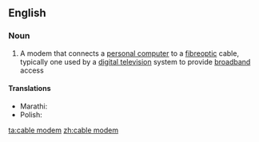 ==English==

===Noun===
{{wikipedia}}
{{en-noun|head=[[cable]] [[modem]]}}

# {{Internet}} A modem that connects a [[personal computer]] to a [[fibreoptic]] cable, typically one used by a [[digital television]] system to provide [[broadband]] access

====Translations====
{{trans-top|A modem that connects a personal computer to a fibreoptic cable}}
* Marathi: {{t-|mr|केबल मोडेम|m|tr=kebala moḍema|sc=Deva}}
* Polish: {{t-|pl|modem kablowy|m}}
{{trans-mid}}
{{trans-bottom}}

[[ta:cable modem]]
[[zh:cable modem]]